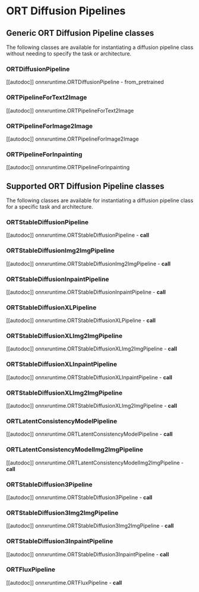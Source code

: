 <!--Copyright 2025 The HuggingFace Team. All rights reserved.

Licensed under the Apache License, Version 2.0 (the "License"); you may not use this file except in compliance with
the License. You may obtain a copy of the License at

http://www.apache.org/licenses/LICENSE-2.0

Unless required by applicable law or agreed to in writing, software distributed under the License is distributed on
an "AS IS" BASIS, WITHOUT WARRANTIES OR CONDITIONS OF ANY KIND, either express or implied. See the License for the
specific language governing permissions and limitations under the License.
-->

# ORT Diffusion Pipelines

## Generic ORT Diffusion Pipeline classes

The following classes are available for instantiating a diffusion pipeline class without needing to specify the task or architecture.

### ORTDiffusionPipeline

[[autodoc]] onnxruntime.ORTDiffusionPipeline
    - from_pretrained

### ORTPipelineForText2Image

[[autodoc]] onnxruntime.ORTPipelineForText2Image

### ORTPipelineForImage2Image

[[autodoc]] onnxruntime.ORTPipelineForImage2Image

### ORTPipelineForInpainting

[[autodoc]] onnxruntime.ORTPipelineForInpainting

## Supported ORT Diffusion Pipeline classes

The following classes are available for instantiating a diffusion pipeline class for a specific task and architecture.

### ORTStableDiffusionPipeline

[[autodoc]] onnxruntime.ORTStableDiffusionPipeline
    - __call__

### ORTStableDiffusionImg2ImgPipeline

[[autodoc]] onnxruntime.ORTStableDiffusionImg2ImgPipeline
    - __call__

### ORTStableDiffusionInpaintPipeline

[[autodoc]] onnxruntime.ORTStableDiffusionInpaintPipeline
    - __call__

### ORTStableDiffusionXLPipeline

[[autodoc]] onnxruntime.ORTStableDiffusionXLPipeline
    - __call__

### ORTStableDiffusionXLImg2ImgPipeline

[[autodoc]] onnxruntime.ORTStableDiffusionXLImg2ImgPipeline
    - __call__

### ORTStableDiffusionXLInpaintPipeline

[[autodoc]] onnxruntime.ORTStableDiffusionXLInpaintPipeline
    - __call__

### ORTStableDiffusionXLImg2ImgPipeline

[[autodoc]] onnxruntime.ORTStableDiffusionXLImg2ImgPipeline
    - __call__

### ORTLatentConsistencyModelPipeline

[[autodoc]] onnxruntime.ORTLatentConsistencyModelPipeline
    - __call__

### ORTLatentConsistencyModelImg2ImgPipeline

[[autodoc]] onnxruntime.ORTLatentConsistencyModelImg2ImgPipeline
    - __call__

### ORTStableDiffusion3Pipeline

[[autodoc]] onnxruntime.ORTStableDiffusion3Pipeline
    - __call__

### ORTStableDiffusion3Img2ImgPipeline

[[autodoc]] onnxruntime.ORTStableDiffusion3Img2ImgPipeline
    - __call__

### ORTStableDiffusion3InpaintPipeline

[[autodoc]] onnxruntime.ORTStableDiffusion3InpaintPipeline
    - __call__

### ORTFluxPipeline

[[autodoc]] onnxruntime.ORTFluxPipeline
    - __call__